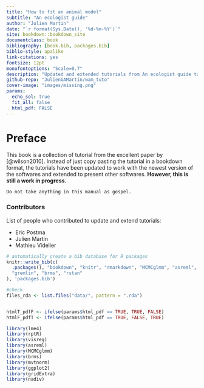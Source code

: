 ```yaml
---
title: "How to fit an animal model"
subtitle: "An ecologist guide"
author: "Julien Martin"
date: "`r format(Sys.Date(), '%d-%m-%Y')`"
site: bookdown::bookdown_site
documentclass: book
bibliography: [book.bib, packages.bib]
biblio-style: apalike
link-citations: yes
fontsize: 12pt
monofontoptions: "Scale=0.7"
description: "Updated and extended tutorials from An ecologist guide to animal model [@wilson2010]"
github-repo: "JulienGAMartin/wam_tuto"
cover-image: "images/missing.png"
params:
  echo_sol: true
  fit_all: false
  html_pdf: FALSE
---
```


# Preface {-}

This book is a collection of tutorial from the excellent paper by [@wilson2010].
Instead of just copy pasting the tutorial in a bookdown format, the tutorials have been updated to work with the newest version of the softwares and extended to present other softwares.
**However, this is still a work in progress.**

```block2
Do not take anything in this manual as gospel.
```

### Contributors {-}

List of people who contributed to update and extend tutorials:

- Eric Postma
- Julien Martin
- Mathieu Videlier

```r
# automatically create a bib database for R packages
knitr::write_bib(c(
  .packages(), "bookdown", "knitr", "rmarkdown", "MCMCglmm", "asreml",
  "gremlin", "brms", "rstan"
), 'packages.bib')

#check 
files_rda <- list.files("data/", pattern = ".rda")


htmlT_pdfF <- ifelse(params$html_pdf == TRUE, TRUE, FALSE)
htmlF_pdfT <- ifelse(params$html_pdf == TRUE, FALSE, TRUE)

library(lme4)
library(rptR)
library(visreg)
library(asreml)
library(MCMCglmm)
library(brms)
library(mvtnorm)
library(ggplot2)
library(gridExtra)
library(nadiv)
```
